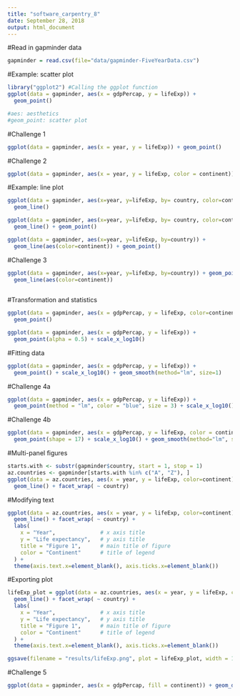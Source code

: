 ```yaml
---
title: "software_carpentry_8"
date: September 28, 2018
output: html_document
---
```


#Read in gapminder data
```r
gapminder = read.csv(file="data/gapminder-FiveYearData.csv")

```


#Example: scatter plot
```r
library("ggplot2") #Calling the ggplot function
ggplot(data = gapminder, aes(x = gdpPercap, y = lifeExp)) +
  geom_point()

#aes: aesthetics
#geom_point: scatter plot
```


#Challenge 1
```r
ggplot(data = gapminder, aes(x = year, y = lifeExp)) + geom_point()
```


#Challenge 2
```r
ggplot(data = gapminder, aes(x = year, y = lifeExp, color = continent)) + geom_point()
```


#Example: line plot
```r
ggplot(data = gapminder, aes(x=year, y=lifeExp, by= country, color=continent)) +
  geom_line()

ggplot(data = gapminder, aes(x=year, y=lifeExp, by= country, color=continent)) +
  geom_line() + geom_point()

ggplot(data = gapminder, aes(x=year, y=lifeExp, by=country)) +
  geom_line(aes(color=continent)) + geom_point()
```

#Challenge 3
```r
ggplot(data = gapminder, aes(x=year, y=lifeExp, by=country)) + geom_point() +
  geom_line(aes(color=continent))
  
```


#Transformation and statistics
```r
ggplot(data = gapminder, aes(x = gdpPercap, y = lifeExp, color=continent)) +
  geom_point()

ggplot(data = gapminder, aes(x = gdpPercap, y = lifeExp)) +
  geom_point(alpha = 0.5) + scale_x_log10()
```



#Fitting data
```r
ggplot(data = gapminder, aes(x = gdpPercap, y = lifeExp)) +
  geom_point() + scale_x_log10() + geom_smooth(method="lm", size=1)
```


#Challenge 4a
```r
ggplot(data = gapminder, aes(x = gdpPercap, y = lifeExp)) +
  geom_point(method = "lm", color = "blue", size = 3) + scale_x_log10() + geom_smooth(method="lm", size=1)
```


#Challenge 4b
```r
ggplot(data = gapminder, aes(x = gdpPercap, y = lifeExp, color = continent)) +
  geom_point(shape = 17) + scale_x_log10() + geom_smooth(method="lm", size=1)
```


#Multi-panel figures
```r
starts.with <- substr(gapminder$country, start = 1, stop = 1)
az.countries <- gapminder[starts.with %in% c("A", "Z"), ]
ggplot(data = az.countries, aes(x = year, y = lifeExp, color=continent)) +
  geom_line() + facet_wrap( ~ country)
```


#Modifying text
```r
ggplot(data = az.countries, aes(x = year, y = lifeExp, color=continent)) +
  geom_line() + facet_wrap( ~ country) +
  labs(
    x = "Year",              # x axis title
    y = "Life expectancy",   # y axis title
    title = "Figure 1",      # main title of figure
    color = "Continent"      # title of legend
  ) +
  theme(axis.text.x=element_blank(), axis.ticks.x=element_blank())
```


#Exporting plot
```r
lifeExp_plot = ggplot(data = az.countries, aes(x = year, y = lifeExp, color=continent)) +
  geom_line() + facet_wrap( ~ country) +
  labs(
    x = "Year",              # x axis title
    y = "Life expectancy",   # y axis title
    title = "Figure 1",      # main title of figure
    color = "Continent"      # title of legend
  ) +
  theme(axis.text.x=element_blank(), axis.ticks.x=element_blank())

ggsave(filename = "results/lifeExp.png", plot = lifeExp_plot, width = 12, height = 10, dpi = 300, units = "cm")
```


#Challenge 5
```r
ggplot(data = gapminder, aes(x = gdpPercap, fill = continent)) + geom_density(alpha = 0.5) + scale_x_log10() + facet_wrap( ~ year)
```










